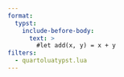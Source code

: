 ```yaml
---
format: 
  typst:
    include-before-body: 
      text: >
        #let add(x, y) = x + y
filters:
  - quartoluatypst.lua
---
```


::: {#find-me}

:::